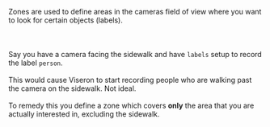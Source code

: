 Zones are used to define areas in the cameras field of view where you want to
look for certain objects (labels).<br></br><br></br>
Say you have a camera facing the sidewalk and have <code>labels</code> setup to
record the label <code>person</code>.<br></br>
This would cause Viseron to start recording people who are walking past the
camera on the sidewalk. Not ideal.<br></br>
To remedy this you define a zone which covers <b>only</b> the area that you are
actually interested in, excluding the sidewalk.
